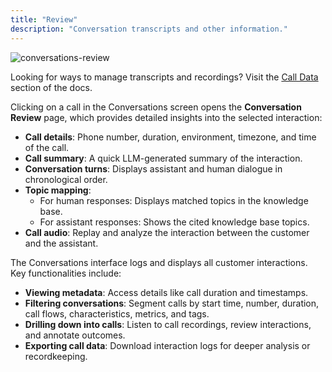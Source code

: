 ```yaml
---
title: "Review"
description: "Conversation transcripts and other information."
---
```


![conversations-review](/images/conversations-review.png)

<Tip>Looking for ways to manage transcripts and recordings? Visit the [Call Data](/call-data/introduction) section of the docs.</Tip>

Clicking on a call in the Conversations screen opens the **Conversation Review** page, which provides detailed insights into the selected interaction:
- **Call details**: Phone number, duration, environment, timezone, and time of the call.
- **Call summary**: A quick LLM-generated summary of the interaction.
- **Conversation turns**: Displays assistant and human dialogue in chronological order.
- **Topic mapping**:
  - For human responses: Displays matched topics in the knowledge base.
  - For assistant responses: Shows the cited knowledge base topics.
- **Call audio**: Replay and analyze the interaction between the customer and the assistant.

The Conversations interface logs and displays all customer interactions. Key functionalities include:
- **Viewing metadata**: Access details like call duration and timestamps.
- **Filtering conversations**: Segment calls by start time, number, duration, call flows, characteristics, metrics, and tags.
- **Drilling down into calls**: Listen to call recordings, review interactions, and annotate outcomes.
- **Exporting call data**: Download interaction logs for deeper analysis or recordkeeping.